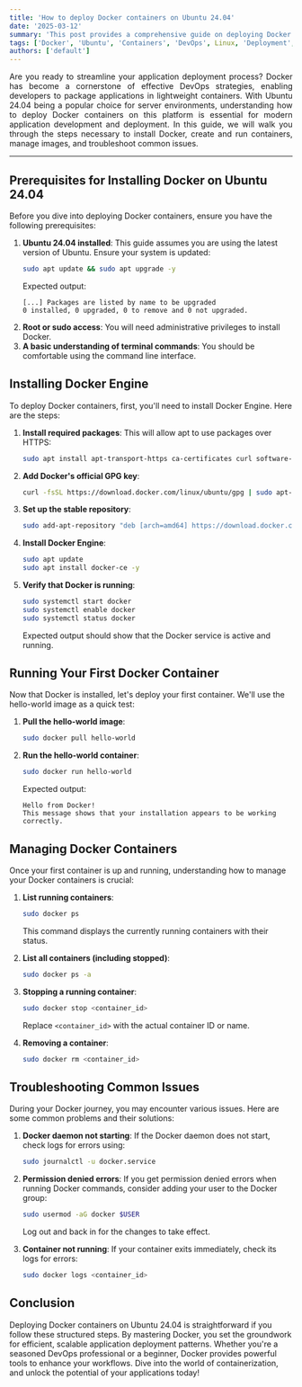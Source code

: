 ```yaml
---
title: 'How to deploy Docker containers on Ubuntu 24.04'
date: '2025-03-12'
summary: 'This post provides a comprehensive guide on deploying Docker containers on Ubuntu 24.04, covering installation, configuration, and troubleshooting techniques.'
tags: ['Docker', 'Ubuntu', 'Containers', 'DevOps', Linux, 'Deployment', 'Virtualization']
authors: ['default']
---
```


<div align="justify">

Are you ready to streamline your application deployment process? Docker has become a cornerstone of effective DevOps strategies, enabling developers to package applications in lightweight containers. With Ubuntu 24.04 being a popular choice for server environments, understanding how to deploy Docker containers on this platform is essential for modern application development and deployment. In this guide, we will walk you through the steps necessary to install Docker, create and run containers, manage images, and troubleshoot common issues.

</div>

---

## Prerequisites for Installing Docker on Ubuntu 24.04
Before you dive into deploying Docker containers, ensure you have the following prerequisites:

1. **Ubuntu 24.04 installed**: This guide assumes you are using the latest version of Ubuntu. Ensure your system is updated:
   ```bash
   sudo apt update && sudo apt upgrade -y
   ```
   Expected output:
   ```plaintext
   [...] Packages are listed by name to be upgraded
   0 installed, 0 upgraded, 0 to remove and 0 not upgraded.
   ```
2. **Root or sudo access**: You will need administrative privileges to install Docker.
3. **A basic understanding of terminal commands**: You should be comfortable using the command line interface.

## Installing Docker Engine
To deploy Docker containers, first, you'll need to install Docker Engine. Here are the steps:

1. **Install required packages**: This will allow apt to use packages over HTTPS:
   ```bash
   sudo apt install apt-transport-https ca-certificates curl software-properties-common -y
   ```
2. **Add Docker's official GPG key**:
   ```bash
   curl -fsSL https://download.docker.com/linux/ubuntu/gpg | sudo apt-key add -
   ```
3. **Set up the stable repository**:
   ```bash
   sudo add-apt-repository "deb [arch=amd64] https://download.docker.com/linux/ubuntu $(lsb_release -cs) stable"
   ```
4. **Install Docker Engine**:
   ```bash
   sudo apt update
   sudo apt install docker-ce -y
   ```
5. **Verify that Docker is running**:
   ```bash
   sudo systemctl start docker
   sudo systemctl enable docker
   sudo systemctl status docker
   ```
   Expected output should show that the Docker service is active and running.

## Running Your First Docker Container
Now that Docker is installed, let's deploy your first container. We'll use the hello-world image as a quick test:

1. **Pull the hello-world image**:
   ```bash
   sudo docker pull hello-world
   ```
2. **Run the hello-world container**:
   ```bash
   sudo docker run hello-world
   ```
   Expected output:
   ```plaintext
   Hello from Docker!
   This message shows that your installation appears to be working correctly.
   ```

## Managing Docker Containers
Once your first container is up and running, understanding how to manage your Docker containers is crucial:

1. **List running containers**:
   ```bash
   sudo docker ps
   ```
   This command displays the currently running containers with their status.

2. **List all containers (including stopped)**:
   ```bash
   sudo docker ps -a
   ```

3. **Stopping a running container**:
   ```bash
   sudo docker stop <container_id>
   ```
   Replace `<container_id>` with the actual container ID or name.

4. **Removing a container**:
   ```bash
   sudo docker rm <container_id>
   ```

## Troubleshooting Common Issues
During your Docker journey, you may encounter various issues. Here are some common problems and their solutions:

1. **Docker daemon not starting**: If the Docker daemon does not start, check logs for errors using:
   ```bash
   sudo journalctl -u docker.service
   ```
2. **Permission denied errors**: If you get permission denied errors when running Docker commands, consider adding your user to the Docker group:
   ```bash
   sudo usermod -aG docker $USER
   ```
   Log out and back in for the changes to take effect.

3. **Container not running**: If your container exits immediately, check its logs for errors:
   ```bash
   sudo docker logs <container_id>
   ```

## Conclusion
Deploying Docker containers on Ubuntu 24.04 is straightforward if you follow these structured steps. By mastering Docker, you set the groundwork for efficient, scalable application deployment patterns. Whether you're a seasoned DevOps professional or a beginner, Docker provides powerful tools to enhance your workflows. Dive into the world of containerization, and unlock the potential of your applications today!

